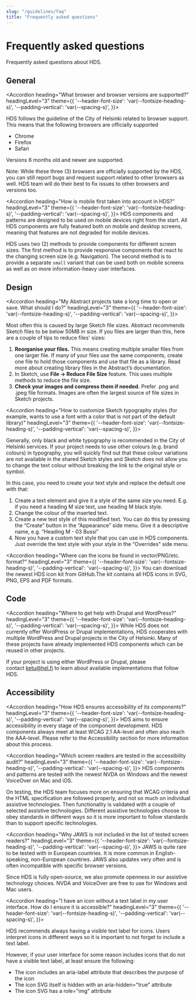 ```yaml
---
slug: "/guidelines/faq"
title: "Frequently asked questions"
---
```



# Frequently asked questions

Frequently asked questions about HDS.

## General

<Accordion 
  heading="What browser and browser versions are supported?" 
  headingLevel="3" 
  theme={{
    '--header-font-size': 'var(--fontsize-heading-s)',
    '--padding-vertical': 'var(--spacing-s)',
  }}>
  <p>
  HDS follows the guideline of the City of Helsinki related to browser support. This means that the following browsers are officially supported
  <ul>
    <li>Chrome</li>
    <li>Firefox</li>
    <li>Safari</li>
  </ul>
  Versions 6 months old and newer are supported.

  Note: While these three (3) browsers are officially supported by the HDS, you can still report bugs and request support related to other browsers as well. HDS team will do their best to fix issues to other browsers and versions too.
  </p>
</Accordion>

<Accordion 
  heading="How is mobile first taken into account in HDS?" 
  headingLevel="3" 
  theme={{
    '--header-font-size': 'var(--fontsize-heading-s)',
    '--padding-vertical': 'var(--spacing-s)',
  }}>
  HDS components and patterns are designed to be used on mobile devices right from the start. All HDS components are fully featured both on mobile and desktop screens, meaning that features are not degraded for mobile devices. 

  HDS uses two (2) methods to provide components for different screen sizes. The first method is to provide responsive components that react to the changing screen size (e.g. Navigation). The second method is to provide a separate `small` variant that can be used both on mobile screens as well as on more information-heavy user interfaces.
</Accordion>

## Design

<Accordion 
  heading="My Abstract projects take a long time to open or save. What should I do?" 
  headingLevel="3" 
  theme={{
    '--header-font-size': 'var(--fontsize-heading-s)',
    '--padding-vertical': 'var(--spacing-s)',
  }}>
  <p>
  Most often this is caused by large Sketch file sizes. Abstract recommends Sketch files to be below 50MB in size. If you files are larger than this, here are a couple of tips to reduce files' sizes:
  <ol>
    <li><b>Reorganise your files.</b> This means creating multiple smaller files from one larger file. If many of your files use the same components, create one file to hold those components and use that file as a library. Read more about creating library files in the <Link
      href="https://www.abstract.com/blog/the-designers-guide-to-sketch-libraries-in-abstract"
      size="M"
      external
      openInExternalDomainAriaLabel="Opens a different website"
    >Abstract’s documentation.</Link></li>
    <li>In Sketch, use <b>File → Reduce File Size</b> feature. This uses multiple methods to reduce the file size.</li>
    <li><b>Check your images and compress them if needed.</b> Prefer .png and .jpeg file formats. Images are often the largest source of file sizes in Sketch projects.</li>
  </ol>
  </p>
</Accordion>

<Accordion 
  heading="How to customize Sketch typography styles (for example, wants to use a font with a color that is not part of the default library)" 
  headingLevel="3" 
  theme={{
    '--header-font-size': 'var(--fontsize-heading-s)',
    '--padding-vertical': 'var(--spacing-s)',
  }}>
  <p>
  Generally, only black and white typography is recommended in the City of Helsinki services. If your project needs to use other colours (e.g. brand colours) in typography, you will quickly find out that these colour variations are not available in the shared Sketch styles and Sketch does not allow you to change the text colour without breaking the link to the original style or symbol.

  In this case, you need to create your text style and replace the default one with that:
  <ol>
    <li>Create a text element and give it a style of the same size you need. E.g. if you need a heading M size text, use heading M black style.</li>
    <li>Change the colour of the inserted text.</li>
    <li>Create a new text style of this modified text. You can do this by pressing the “Create” button in the “Appearance” side menu. Give it a descriptive name, e.g. “Heading M - 03 Bussi”</li>
    <li>Now you have a custom text style that you can use in HDS components. Just override the text style with your style in the “Overrides” side menu.</li>
  </ol>
  </p>
</Accordion>

<Accordion 
  heading="Where can the icons be found in vector/PNG/etc. format?" 
  headingLevel="3" 
  theme={{
    '--header-font-size': 'var(--fontsize-heading-s)',
    '--padding-vertical': 'var(--spacing-s)',
  }}>
  You can <Link
    href="https://github.com/City-of-Helsinki/helsinki-design-system/releases/latest/download/hds-icon-kit.zip"
    size="M"
    external
    openInNewTab
    openInExternalDomainAriaLabel="Opens a different website."
    openInNewTabAriaLabel="Opens in a new tab.">
  download the newest HDS icon kit from GitHub.</Link>The kit contains all HDS icons in SVG, PNG, EPS and PDF formats.
</Accordion>

## Code

<Accordion 
  heading="Where to get help with Drupal and WordPress?" 
  headingLevel="3" 
  theme={{
    '--header-font-size': 'var(--fontsize-heading-s)',
    '--padding-vertical': 'var(--spacing-s)',
  }}>
  While HDS does not currently offer WordPress or Drupal implementations, HDS cooperates with multiple WordPress and Drupal projects in the City of Helsinki. Many of these projects have already implemented HDS components which can be reused in other projects.

  If your project is using either WordPress or Drupal, please contact ketu@hel.fi to learn about available implementations that follow HDS.
</Accordion>

## Accessibility

<Accordion 
  heading="How HDS ensures accessibility of its components?" 
  headingLevel="3" 
  theme={{
    '--header-font-size': 'var(--fontsize-heading-s)',
    '--padding-vertical': 'var(--spacing-s)',
  }}>
  HDS aims to ensure accessibility in every stage of the component development. HDS components always meet at least WCAG 2.1 AA-level and often also reach the AAA-level. Please refer to the Accessibility section for more information about this process.
</Accordion>

<Accordion 
  heading="Which screen readers are tested in the accessibility audit?" 
  headingLevel="3" 
  theme={{
    '--header-font-size': 'var(--fontsize-heading-s)',
    '--padding-vertical': 'var(--spacing-s)',
  }}>
  HDS components and patterns are tested with the newest NVDA on Windows and the newest VoiceOver on Mac and iOS.

  On testing, the HDS team focuses more on ensuring that WCAG criteria and the HTML specification are followed properly, and not so much on individual assistive technologies. Then functionality is validated with a couple of selected assistive technologies. Different assistive technologies choose to obey standards in different ways so it is more important to follow standards than to support specific technologies.
</Accordion>

<Accordion 
  heading="Why JAWS is not included in the list of tested screen readers?" 
  headingLevel="3" 
  theme={{
    '--header-font-size': 'var(--fontsize-heading-s)',
    '--padding-vertical': 'var(--spacing-s)',
  }}>
  JAWS is quite rare to be tested with in European countries. It is more common in English-speaking, non-European countries. JAWS also updates very often and is often incompatible with specific browser versions.

  Since HDS is fully open-source, we also promote openness in our assistive technology choices. NVDA and VoiceOver are free to use for Windows and Mac users.
</Accordion>

<Accordion 
  heading="I have an icon without a text label in my user interface. How do I ensure it is accessible?" 
  headingLevel="3" 
  theme={{
    '--header-font-size': 'var(--fontsize-heading-s)',
    '--padding-vertical': 'var(--spacing-s)',
  }}>
  <p>
  HDS recommends always having a visible text label for icons. Users interpret icons in different ways so it is important to not forget to include a text label.

  However, if your user interface for some reason includes icons that do not have a visible text label, at least ensure the following:
  <ul>
    <li>The icon includes an aria-label attribute that describes the purpose of the icon</li>
    <li>The icon SVG itself is hidden with an aria-hidden="true" attribute</li>
    <li>The icon SVG has a role="img" attribute</li>
  </ul>
  </p>
</Accordion>